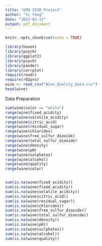 ```yaml
---
title: "GPH 2338 Project"
author: "Yi Yang"
date: "2023-03-13"
output: pdf_document
---
```


```r
knitr::opts_chunk$set(echo = TRUE)
```

```r
library(haven)
library(psych)
library(ggplot2)
library(psych)
library(pander)
library(corrplot)
require(readr)
require(r02pro)
wine <- read_csv("Wine_Quality_Data.csv")
head(wine)
```
Data Preparation
```r
sum(wine$color == "white")
range(wine$fixed_acidity)
range(wine$volatile_acidity)
range(wine$citric_acid)
range(wine$residual_sugar)
range(wine$chlorides)
range(wine$free_sulfur_dioxide)
range(wine$total_sulfur_dioxide)
range(wine$density)
range(wine$pH)
range(wine$sulphates)
range(wine$alcohol)
range(wine$quality)
range(wine$color)


sum(is.na(wine$fixed_acidity))
sum(is.na(wine$fixed_acidity))
sum(is.na(wine$volatile_acidity))
sum(is.na(wine$citric_acid))
sum(is.na(wine$residual_sugar))
sum(is.na(wine$chlorides))
sum(is.na(wine$free_sulfur_dioxide))
sum(is.na(wine$total_sulfur_dioxide))
sum(is.na(wine$density))
sum(is.na(wine$pH))
sum(is.na(wine$sulphates))
sum(is.na(wine$alcohol))
sum(is.na(wine$quality))
```